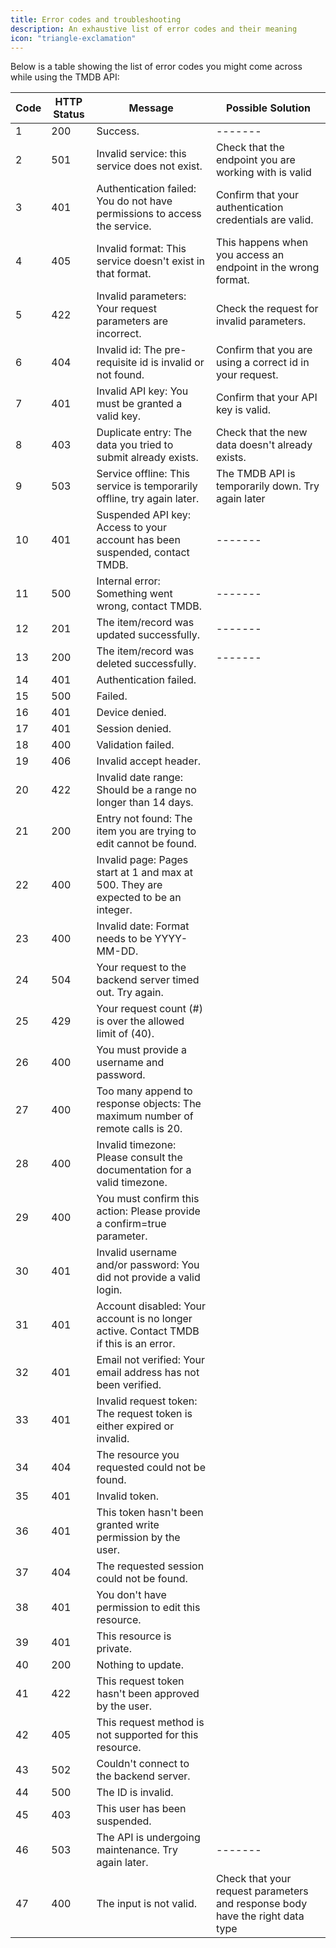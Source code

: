 ```yaml
---
title: Error codes and troubleshooting
description: An exhaustive list of error codes and their meaning 
icon: "triangle-exclamation"
---
```



Below is a table showing the list of error codes you might come across while using the TMDB API:

| Code | HTTP Status | Message                                                                              | Possible Solution                                                              |
| -----| ----------- | -----------------------------------------------------------------------------------  | ----------------------------------------------------------------------------   |                                                              
|   1  | 200	     | Success.                                                                             | -------                                                                        |
|   2  | 501	     | Invalid service: this service does not exist.                                        | Check that the endpoint you are working with is valid                          |
|   3  | 401	     | Authentication failed: You do not have permissions to access the service.            | Confirm that your authentication credentials are valid.                        | 
|   4  | 405	     | Invalid format: This service doesn't exist in that format.                           | This happens when you access an endpoint in the wrong format.                  |
|   5  | 422	     | Invalid parameters: Your request parameters are incorrect.                           | Check the request for invalid parameters.                                      |
|   6  | 404	     | Invalid id: The pre-requisite id is invalid or not found.                            | Confirm that you are using a correct id in your request.                       |
|   7  | 401	     | Invalid API key: You must be granted a valid key.                                    | Confirm that your API key is valid.                                            |                                                               
|   8  | 403	     | Duplicate entry: The data you tried to submit already exists.                        | Check that the new data doesn't already exists.                                |                                                  
|   9  | 503	     | Service offline: This service is temporarily offline, try again later.               | The TMDB API is temporarily down. Try again later                              |                                              |
|   10 | 401	     | Suspended API key: Access to your account has been suspended, contact TMDB.          | -------                                                                        |      
|   11 | 500	     | Internal error: Something went wrong, contact TMDB.                                  | -------                                                                        |       
|   12 | 201	     | The item/record was updated successfully.                                            | -------                                                                        |
|   13 | 200	     | The item/record was deleted successfully.                                            | -------                                                                        |    
|   14 | 401	     | Authentication failed.                                                               |                                                                                |
|   15 | 500	     | Failed.                                                                              |                                                                                |
|   16 | 401	     | Device denied.                                                                       |                                                                                |
|   17 | 401	     | Session denied.                                                                      |                                                                                |
|   18 | 400	     | Validation failed.                                                                   |                                                                                |
|   19 | 406	     | Invalid accept header.                                                               |                                                                                |
|   20 | 422	     | Invalid date range: Should be a range no longer than 14 days.                        |                                                                                |
|   21 | 200	     | Entry not found: The item you are trying to edit cannot be found.                    |                                                                                |
|   22 | 400	     | Invalid page: Pages start at 1 and max at 500. They are expected to be an integer.   |                                                                                |
|   23 | 400	     | Invalid date: Format needs to be YYYY-MM-DD.                                         |                                                                                |
|   24 | 504	     | Your request to the backend server timed out. Try again.                             |                                                                                |
|   25 | 429	     | Your request count (#) is over the allowed limit of (40).                            |                                                                                |
|   26 | 400	     | You must provide a username and password.                                            |                                                                                |
|   27 | 400	     | Too many append to response objects: The maximum number of remote calls is 20.       |                                                                                |
|   28 | 400	     | Invalid timezone: Please consult the documentation for a valid timezone.             |                                                                                |
|   29 | 400	     | You must confirm this action: Please provide a confirm=true parameter.               |                                                                                |
|   30 | 401	     | Invalid username and/or password: You did not provide a valid login.                 |                                                                                |
|   31 | 401	     | Account disabled: Your account is no longer active. Contact TMDB if this is an error.|                                                                                |
|   32 | 401	     | Email not verified: Your email address has not been verified.                        |                                                                                |
|   33 | 401	     | Invalid request token: The request token is either expired or invalid.               |                                                                                |
|   34 | 404	     | The resource you requested could not be found.                                       |                                                                                |
|   35 | 401	     | Invalid token.                                                                       |                                                                                |
|   36 | 401	     | This token hasn't been granted write permission by the user.                         |                                                                                |
|   37 | 404	     | The requested session could not be found.                                            |                                                                                |
|   38 | 401	     | You don't have permission to edit this resource.                                     |                                                                                |
|   39 | 401	     | This resource is private.                                                            |                                                                                |
|   40 | 200	     | Nothing to update.                                                                   |                                                                                |
|   41 | 422	     | This request token hasn't been approved by the user.                                 |                                                                                |
|   42 | 405	     | This request method is not supported for this resource.                              |                                                                                |
|   43 | 502	     | Couldn't connect to the backend server.                                              |                                                                                |
|   44 | 500	     | The ID is invalid.                                                                   |                                                                                |
|   45 | 403	     | This user has been suspended.                                                        |                                                                                |
|   46 | 503	     | The API is undergoing maintenance. Try again later.                                  |    -------                                                                     |
|   47 | 400	     | The input is not valid.                                                              | Check that your request parameters and response body have the right data type  |                                                                    |